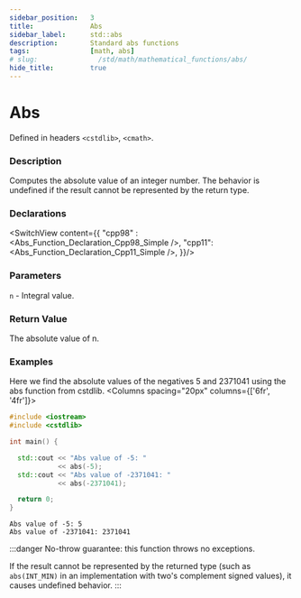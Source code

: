 ```yaml
---
sidebar_position:   3
title:              Abs
sidebar_label:      std::abs
description:        Standard abs functions
tags:               [math, abs]
# slug:               /std/math/mathematical_functions/abs/
hide_title:         true
---
```

 

<!----------------- Codes ---------------------->

# Abs

Defined in headers `<cstdlib>`, `<cmath>`.

### Description

Computes the absolute value of an integer number. The behavior is undefined if the result cannot be represented by the return type.

### Declarations 
<SwitchView content={{
    "cpp98" : <Abs_Function_Declaration_Cpp98_Simple />,
    "cpp11": <Abs_Function_Declaration_Cpp11_Simple />,
}}/>

### Parameters
`n` - Integral value.

### Return Value
The absolute value of n.

### Examples

Here we find the absolute values of the negatives 5 and 2371041 using the abs function from cstdlib.
<Columns spacing="20px" columns={['6fr', '4fr']}>
<div>

```cpp
#include <iostream>
#include <cstdlib>

int main() {

  std::cout << "Abs value of -5: " 
            << abs(-5);
  std::cout << "Abs value of -2371041: " 
            << abs(-2371041);

  return 0;
}
```

</div>
<div>

```plaintext title="Result"
Abs value of -5: 5
Abs value of -2371041: 2371041
```

</div>
</Columns>

:::danger
No-throw guarantee: this function throws no exceptions.

If the result cannot be represented by the returned type (such as <code>abs(INT_MIN)</code> in an implementation with two's complement signed values), it causes undefined behavior.
:::